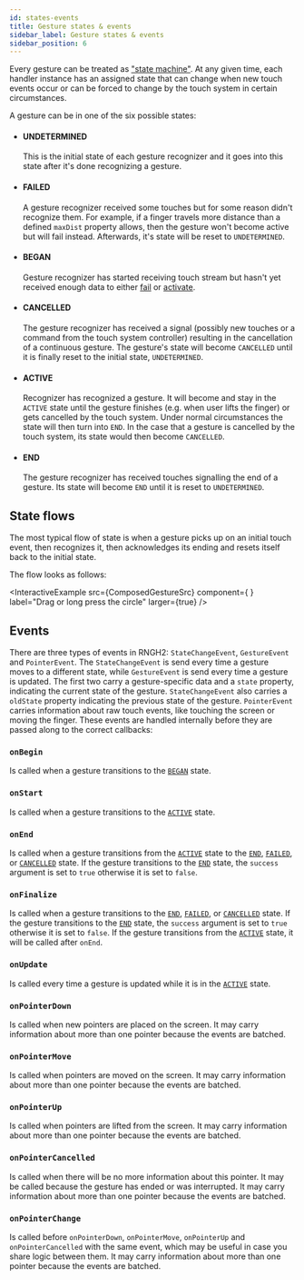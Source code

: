 ```yaml
---
id: states-events
title: Gesture states & events
sidebar_label: Gesture states & events
sidebar_position: 6
---
```


Every gesture can be treated as ["state machine"](https://en.wikipedia.org/wiki/Finite-state_machine).
At any given time, each handler instance has an assigned state that can change when new touch events occur or can be forced to change by the touch system in certain circumstances.

A gesture can be in one of the six possible states:

- #### UNDETERMINED

  This is the initial state of each gesture recognizer and it goes into this state after it's done recognizing a gesture.

- #### FAILED

  A gesture recognizer received some touches but for some reason didn't recognize them. For example, if a finger travels more distance than a defined `maxDist` property allows, then the gesture won't become active but will fail instead. Afterwards, it's state will be reset to `UNDETERMINED`.

- #### BEGAN

  Gesture recognizer has started receiving touch stream but hasn't yet received enough data to either [fail](#failed) or [activate](#active).

- #### CANCELLED

  The gesture recognizer has received a signal (possibly new touches or a command from the touch system controller) resulting in the cancellation of a continuous gesture. The gesture's state will become `CANCELLED` until it is finally reset to the initial state, `UNDETERMINED`.

- #### ACTIVE

  Recognizer has recognized a gesture. It will become and stay in the `ACTIVE` state until the gesture finishes (e.g. when user lifts the finger) or gets cancelled by the touch system. Under normal circumstances the state will then turn into `END`. In the case that a gesture is cancelled by the touch system, its state would then become `CANCELLED`.

- #### END

  The gesture recognizer has received touches signalling the end of a gesture. Its state will become `END` until it is reset to `UNDETERMINED`.

## State flows


The most typical flow of state is when a gesture picks up on an initial touch event, then recognizes it, then acknowledges its ending and resets itself back to the initial state.

The flow looks as follows:

<InteractiveExample
  src={ComposedGestureSrc}
  component={
    <ComposedGesture primaryColor="#b58df1" highlightColor="#ffe04b" />
  }
  label="Drag or long press the circle"
  larger={true}
/>

## Events

There are three types of events in RNGH2: `StateChangeEvent`, `GestureEvent` and `PointerEvent`. The `StateChangeEvent` is send every time a gesture moves to a different state, while `GestureEvent` is send every time a gesture is updated. The first two carry a gesture-specific data and a `state` property, indicating the current state of the gesture. `StateChangeEvent` also carries a `oldState` property indicating the previous state of the gesture. `PointerEvent` carries information about raw touch events, like touching the screen or moving the finger. These events are handled internally before they are passed along to the correct callbacks:

### `onBegin`

Is called when a gesture transitions to the [`BEGAN`](#began) state.

### `onStart`

Is called when a gesture transitions to the [`ACTIVE`](#active) state.

### `onEnd`

Is called when a gesture transitions from the [`ACTIVE`](#active) state to the [`END`](#end), [`FAILED`](#failed), or [`CANCELLED`](#cancelled) state. If the gesture transitions to the [`END`](#end) state, the `success` argument is set to `true` otherwise it is set to `false`.

### `onFinalize`

Is called when a gesture transitions to the [`END`](#end), [`FAILED`](#failed), or [`CANCELLED`](#cancelled) state. If the gesture transitions to the [`END`](#end) state, the `success` argument is set to `true` otherwise it is set to `false`. If the gesture transitions from the [`ACTIVE`](#active) state, it will be called after `onEnd`.

### `onUpdate`

Is called every time a gesture is updated while it is in the [`ACTIVE`](#active) state.

### `onPointerDown`

Is called when new pointers are placed on the screen. It may carry information about more than one pointer because the events are batched.

### `onPointerMove`

Is called when pointers are moved on the screen. It may carry information about more than one pointer because the events are batched.

### `onPointerUp`

Is called when pointers are lifted from the screen. It may carry information about more than one pointer because the events are batched.

### `onPointerCancelled`

Is called when there will be no more information about this pointer. It may be called because the gesture has ended or was interrupted. It may carry information about more than one pointer because the events are batched.

### `onPointerChange`

Is called before `onPointerDown`, `onPointerMove`, `onPointerUp` and `onPointerCancelled` with the same event, which may be useful in case you share logic between them. It may carry information about more than one pointer because the events are batched.
